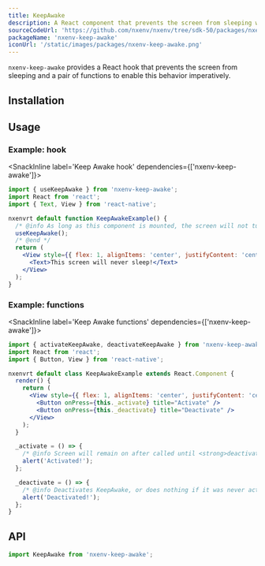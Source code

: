 ```yaml
---
title: KeepAwake
description: A React component that prevents the screen from sleeping when rendered.
sourceCodeUrl: 'https://github.com/nxenv/nxenv/tree/sdk-50/packages/nxenv-keep-awake'
packageName: 'nxenv-keep-awake'
iconUrl: '/static/images/packages/nxenv-keep-awake.png'
---
```



`nxenv-keep-awake` provides a React hook that prevents the screen from sleeping and a pair of functions to enable this behavior imperatively.

<PlatformsSection android emulator ios simulator web />

## Installation

<APIInstallSection />

## Usage

### Example: hook

<SnackInline label='Keep Awake hook' dependencies={['nxenv-keep-awake']}>

```jsx
import { useKeepAwake } from 'nxenv-keep-awake';
import React from 'react';
import { Text, View } from 'react-native';

nxenvrt default function KeepAwakeExample() {
  /* @info As long as this component is mounted, the screen will not turn off from being idle. */
  useKeepAwake();
  /* @end */
  return (
    <View style={{ flex: 1, alignItems: 'center', justifyContent: 'center' }}>
      <Text>This screen will never sleep!</Text>
    </View>
  );
}
```

</SnackInline>

### Example: functions

<SnackInline label='Keep Awake functions' dependencies={['nxenv-keep-awake']}>

```jsx
import { activateKeepAwake, deactivateKeepAwake } from 'nxenv-keep-awake';
import React from 'react';
import { Button, View } from 'react-native';

nxenvrt default class KeepAwakeExample extends React.Component {
  render() {
    return (
      <View style={{ flex: 1, alignItems: 'center', justifyContent: 'center' }}>
        <Button onPress={this._activate} title="Activate" />
        <Button onPress={this._deactivate} title="Deactivate" />
      </View>
    );
  }

  _activate = () => {
    /* @info Screen will remain on after called until <strong>deactivateKeepAwake()</strong> is called. */ activateKeepAwake(); /* @end */
    alert('Activated!');
  };

  _deactivate = () => {
    /* @info Deactivates KeepAwake, or does nothing if it was never activated. */ deactivateKeepAwake(); /* @end */
    alert('Deactivated!');
  };
}
```

</SnackInline>

## API

```js
import KeepAwake from 'nxenv-keep-awake';
```

<APISection packageName="nxenv-keep-awake" apiName="KeepAwake" />
